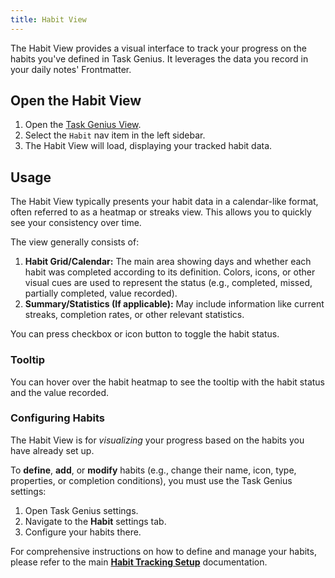 ```yaml
---
title: Habit View
---
```



The Habit View provides a visual interface to track your progress on the habits you've defined in Task Genius. It leverages the data you record in your daily notes' Frontmatter.

<VersionCallout version="8.5.0" />

## Open the Habit View

1.  Open the [Task Genius View](/docs/task-view).
2.  Select the `Habit` nav item in the left sidebar.
3.  The Habit View will load, displaying your tracked habit data.

## Usage

The Habit View typically presents your habit data in a calendar-like format, often referred to as a heatmap or streaks view. This allows you to quickly see your consistency over time.

The view generally consists of:

1.  **Habit Grid/Calendar:** The main area showing days and whether each habit was completed according to its definition. Colors, icons, or other visual cues are used to represent the status (e.g., completed, missed, partially completed, value recorded).
2.  **Summary/Statistics (If applicable):** May include information like current streaks, completion rates, or other relevant statistics.

You can press checkbox or icon button to toggle the habit status.

### Tooltip

You can hover over the habit heatmap to see the tooltip with the habit status and the value recorded.

### Configuring Habits

The Habit View is for _visualizing_ your progress based on the habits you have already set up.

To **define**, **add**, or **modify** habits (e.g., change their name, icon, type, properties, or completion conditions), you must use the Task Genius settings:

1.  Open Task Genius settings.
2.  Navigate to the **Habit** settings tab.
3.  Configure your habits there.

For comprehensive instructions on how to define and manage your habits, please refer to the main **[Habit Tracking Setup](/docs/habit)** documentation.
